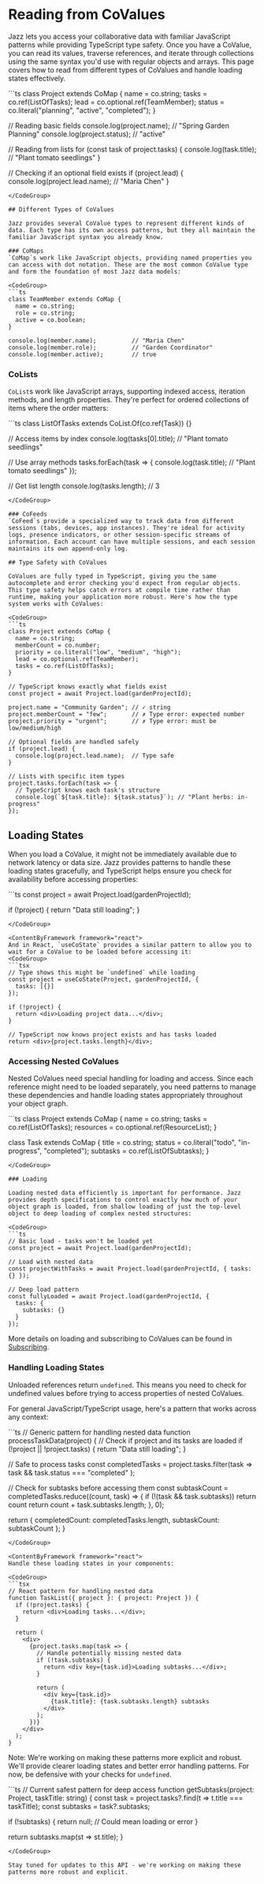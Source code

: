 

# Reading from CoValues

Jazz lets you access your collaborative data with familiar JavaScript patterns while providing TypeScript type safety. Once you have a CoValue, you can read its values, traverse references, and iterate through collections using the same syntax you'd use with regular objects and arrays. This page covers how to read from different types of CoValues and handle loading states effectively.

<CodeGroup>
```ts
class Project extends CoMap {
  name = co.string;
  tasks = co.ref(ListOfTasks);
  lead = co.optional.ref(TeamMember);
  status = co.literal("planning", "active", "completed");
}

// Reading basic fields
console.log(project.name);           // "Spring Garden Planning"
console.log(project.status);         // "active"

// Reading from lists
for (const task of project.tasks) {
  console.log(task.title);           // "Plant tomato seedlings"
}

// Checking if an optional field exists
if (project.lead) {
  console.log(project.lead.name);    // "Maria Chen"
}
```
</CodeGroup>

## Different Types of CoValues

Jazz provides several CoValue types to represent different kinds of data. Each type has its own access patterns, but they all maintain the familiar JavaScript syntax you already know.

### CoMaps
`CoMap`s work like JavaScript objects, providing named properties you can access with dot notation. These are the most common CoValue type and form the foundation of most Jazz data models:

<CodeGroup> 
```ts
class TeamMember extends CoMap {
  name = co.string;
  role = co.string;
  active = co.boolean;
}

console.log(member.name);          // "Maria Chen"
console.log(member.role);          // "Garden Coordinator"
console.log(member.active);        // true
```
</CodeGroup>

### CoLists
`CoList`s work like JavaScript arrays, supporting indexed access, iteration methods, and length properties. They're perfect for ordered collections of items where the order matters:

<CodeGroup>
```ts
class ListOfTasks extends CoList.Of(co.ref(Task)) {}

// Access items by index
console.log(tasks[0].title);      // "Plant tomato seedlings"

// Use array methods
tasks.forEach(task => {
  console.log(task.title);        // "Plant tomato seedlings"
});

// Get list length
console.log(tasks.length);       // 3
```
</CodeGroup>

### CoFeeds
`CoFeed`s provide a specialized way to track data from different sessions (tabs, devices, app instances). They're ideal for activity logs, presence indicators, or other session-specific streams of information. Each account can have multiple sessions, and each session maintains its own append-only log.

## Type Safety with CoValues

CoValues are fully typed in TypeScript, giving you the same autocomplete and error checking you'd expect from regular objects. This type safety helps catch errors at compile time rather than runtime, making your application more robust. Here's how the type system works with CoValues:

<CodeGroup>
```ts
class Project extends CoMap {
  name = co.string;
  memberCount = co.number;
  priority = co.literal("low", "medium", "high");
  lead = co.optional.ref(TeamMember);
  tasks = co.ref(ListOfTasks);
}

// TypeScript knows exactly what fields exist
const project = await Project.load(gardenProjectId);

project.name = "Community Garden"; // ✓ string
project.memberCount = "few";       // ✗ Type error: expected number
project.priority = "urgent";       // ✗ Type error: must be low/medium/high

// Optional fields are handled safely
if (project.lead) {
  console.log(project.lead.name);  // Type safe
}

// Lists with specific item types
project.tasks.forEach(task => {
  // TypeScript knows each task's structure
  console.log(`${task.title}: ${task.status}`); // "Plant herbs: in-progress"
});
```
</CodeGroup>

## Loading States

When you load a CoValue, it might not be immediately available due to network latency or data size. Jazz provides patterns to handle these loading states gracefully, and TypeScript helps ensure you check for availability before accessing properties:

<CodeGroup>
```ts
const project = await Project.load(gardenProjectId);

if (!project) {
  return "Data still loading";
}
```
</CodeGroup>

<ContentByFramework framework="react">
And in React, `useCoState` provides a similar pattern to allow you to wait for a CoValue to be loaded before accessing it:
<CodeGroup>
```tsx
// Type shows this might be `undefined` while loading
const project = useCoState(Project, gardenProjectId, { 
  tasks: [{}] 
});

if (!project) {
  return <div>Loading project data...</div>;
}

// TypeScript now knows project exists and has tasks loaded
return <div>{project.tasks.length}</div>;
```
</CodeGroup>
</ContentByFramework>

### Accessing Nested CoValues

Nested CoValues need special handling for loading and access. Since each reference might need to be loaded separately, you need patterns to manage these dependencies and handle loading states appropriately throughout your object graph.

<CodeGroup>
```ts
class Project extends CoMap {
  name = co.string;
  tasks = co.ref(ListOfTasks);
  resources = co.optional.ref(ResourceList);
}

class Task extends CoMap {
  title = co.string;
  status = co.literal("todo", "in-progress", "completed");
  subtasks = co.ref(ListOfSubtasks);
}
```
</CodeGroup>

### Loading

Loading nested data efficiently is important for performance. Jazz provides depth specifications to control exactly how much of your object graph is loaded, from shallow loading of just the top-level object to deep loading of complex nested structures:

<CodeGroup>
```ts
// Basic load - tasks won't be loaded yet
const project = await Project.load(gardenProjectId);

// Load with nested data
const projectWithTasks = await Project.load(gardenProjectId, { tasks: {} });

// Deep load pattern
const fullyLoaded = await Project.load(gardenProjectId, {
  tasks: { 
    subtasks: {}
  }
});
```
</CodeGroup>

More details on loading and subscribing to CoValues can be found in  [Subscribing](/docs/using-covalues/subscribing-and-deep-loading).

### Handling Loading States

Unloaded references return `undefined`. This means you need to check for undefined values before trying to access properties of nested CoValues.

For general JavaScript/TypeScript usage, here's a pattern that works across any context:

<CodeGroup>
```ts
// Generic pattern for handling nested data
function processTaskData(project) {
  // Check if project and its tasks are loaded
  if (!project || !project.tasks) {
    return "Data still loading";
  }

  // Safe to process tasks
  const completedTasks = project.tasks.filter(task => 
    task && task.status === "completed"
  );
  
  // Check for subtasks before accessing them
  const subtaskCount = completedTasks.reduce((count, task) => {
    if (!(task && task.subtasks)) return count
    return count + task.subtasks.length;
  }, 0);
  
  return {
    completedCount: completedTasks.length,
    subtaskCount: subtaskCount
  };
}
```
</CodeGroup>

<ContentByFramework framework="react">
Handle these loading states in your components:

<CodeGroup>
```tsx
// React pattern for handling nested data
function TaskList({ project }: { project: Project }) {
  if (!project.tasks) {
    return <div>Loading tasks...</div>;
  }

  return (
    <div>
      {project.tasks.map(task => {
        // Handle potentially missing nested data
        if (!task.subtasks) {
          return <div key={task.id}>Loading subtasks...</div>;
        }

        return (
          <div key={task.id}>
            {task.title}: {task.subtasks.length} subtasks
          </div>
        );
      })}
    </div>
  );
}
```
</CodeGroup>
</ContentByFramework>

Note: We're working on making these patterns more explicit and robust. We'll provide clearer loading states and better error handling patterns. For now, be defensive with your checks for `undefined`.

<CodeGroup>
```ts
// Current safest pattern for deep access
function getSubtasks(project: Project, taskTitle: string) {
  const task = project.tasks?.find(t => t.title === taskTitle);
  const subtasks = task?.subtasks;
  
  if (!subtasks) {
    return null; // Could mean loading or error
  }

  return subtasks.map(st => st.title);
}
```
</CodeGroup>

Stay tuned for updates to this API - we're working on making these patterns more robust and explicit.